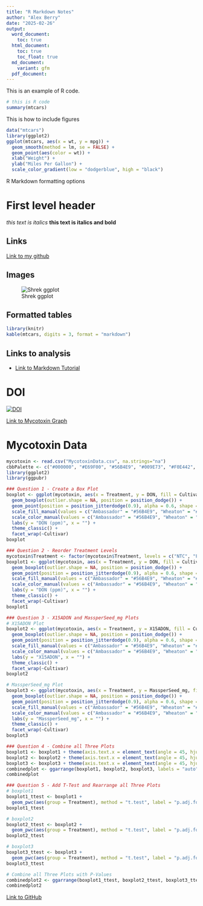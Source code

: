 ```yaml
---
title: "R Markdown Notes"
author: "Alex Berry"
date: "2025-02-26"
output: 
  word_document:
    toc: true
  html_document:
    toc: true
    toc_float: true
  md_document:
    variant: gfm 
  pdf_document:
---
```


This is an example of R code.
```r
# this is R code
summary(mtcars)
```

This is how to include figures
```r
data("mtcars")
library(ggplot2)
ggplot(mtcars, aes(x = wt, y = mpg)) +
  geom_smooth(method = lm, se = FALSE) +
  geom_point(aes(color = wt)) +
  xlab("Weight") +
  ylab("Miles Per Gallon") +
  scale_color_gradient(low = "dodgerblue", high = "black")
```

R Markdown formatting options

# First level header
*this text is italics*
**this text is italics and bold**

## Links
[Link to my github](https://github.com/alexberry8/In-Class-Coding-Challenges.git)

## Images
![Shrek ggplot](insert relative file path image)

## Formatted tables
```r
library(knitr)
kable(mtcars, digits = 3, format = "markdown")
```

## Links to analysis

- [Link to Markdown Tutorial](MarkdownTutorial.md)


# DOI
[![DOI](https://zenodo.org/badge/928546746.svg)](https://doi.org/10.5281/zenodo.14933489)

[Link to Mycotoxin Graph](https://doi.org/10.1094/PDIS-06-21-1253-RE)


# Mycotoxin Data
```r
mycotoxin <- read.csv("MycotoxinData.csv", na.strings="na")
cbbPalette <- c("#000000", "#E69F00", "#56B4E9", "#009E73", "#F0E442", "#0072B2", "#D55E00", "#CC79A7")
library(ggplot2)
library(ggpubr)

### Question 1 - Create a Box Plot
boxplot <- ggplot(mycotoxin, aes(x = Treatment, y = DON, fill = Cultivar, color = Cultivar)) +
  geom_boxplot(outlier.shape = NA, position = position_dodge()) +  
  geom_point(position = position_jitterdodge(0.9), alpha = 0.6, shape = 21, color = "black") +
  scale_fill_manual(values = c("Ambassador" = "#56B4E9", "Wheaton" = "#009E73")) + 
  scale_color_manual(values = c("Ambassador" = "#56B4E9", "Wheaton" = "#009E73")) +
  labs(y = "DON (ppm)", x = "") +  
  theme_classic() +  
  facet_wrap(~Cultivar) 
boxplot

### Question 2 - Reorder Treatment Levels
mycotoxin$Treatment <- factor(mycotoxin$Treatment, levels = c("NTC", "Fg", "Fg + 37", "Fg + 40", "Fg + 70"))
boxplot1 <- ggplot(mycotoxin, aes(x = Treatment, y = DON, fill = Cultivar, color = Cultivar)) +
  geom_boxplot(outlier.shape = NA, position = position_dodge()) +  
  geom_point(position = position_jitterdodge(0.9), alpha = 0.6, shape = 21, color = "black") +
  scale_fill_manual(values = c("Ambassador" = "#56B4E9", "Wheaton" = "#009E73")) + 
  scale_color_manual(values = c("Ambassador" = "#56B4E9", "Wheaton" = "#009E73")) +
  labs(y = "DON (ppm)", x = "") +  
  theme_classic() +  
  facet_wrap(~Cultivar) 
boxplot1

### Question 3 - X15ADON and MassperSeed_mg Plots
# X15ADON Plot
boxplot2 <- ggplot(mycotoxin, aes(x = Treatment, y = X15ADON, fill = Cultivar, color = Cultivar)) +
  geom_boxplot(outlier.shape = NA, position = position_dodge()) +  
  geom_point(position = position_jitterdodge(0.9), alpha = 0.6, shape = 21, color = "black") +
  scale_fill_manual(values = c("Ambassador" = "#56B4E9", "Wheaton" = "#009E73")) + 
  scale_color_manual(values = c("Ambassador" = "#56B4E9", "Wheaton" = "#009E73")) +
  labs(y = "X15ADON", x = "") +  
  theme_classic() +  
  facet_wrap(~Cultivar) 
boxplot2

# MassperSeed_mg Plot
boxplot3 <- ggplot(mycotoxin, aes(x = Treatment, y = MassperSeed_mg, fill = Cultivar, color = Cultivar)) +
  geom_boxplot(outlier.shape = NA, position = position_dodge()) +  
  geom_point(position = position_jitterdodge(0.9), alpha = 0.6, shape = 21, color = "black") +
  scale_fill_manual(values = c("Ambassador" = "#56B4E9", "Wheaton" = "#009E73")) + 
  scale_color_manual(values = c("Ambassador" = "#56B4E9", "Wheaton" = "#009E73")) +
  labs(y = "MassperSeed_mg", x = "") +  
  theme_classic() +  
  facet_wrap(~Cultivar) 
boxplot3

### Question 4 - Combine all Three Plots
boxplot1 <- boxplot1 + theme(axis.text.x = element_text(angle = 45, hjust = 1))
boxplot2 <- boxplot2 + theme(axis.text.x = element_text(angle = 45, hjust = 1))
boxplot3 <- boxplot3 + theme(axis.text.x = element_text(angle = 45, hjust = 1))
combinedplot <- ggarrange(boxplot1, boxplot2, boxplot3, labels = "auto", nrow = 1, ncol = 3, common.legend = T)
combinedplot

### Question 5 - Add T-Test and Rearrange all Three Plots
# boxplot1
boxplot1_ttest <- boxplot1 + 
  geom_pwc(aes(group = Treatment), method = "t.test", label = "p.adj.format")
boxplot1_ttest

# boxplot2
boxplot2_ttest <- boxplot2 + 
  geom_pwc(aes(group = Treatment), method = "t.test", label = "p.adj.format")
boxplot2_ttest

# boxplot3
boxplot3_ttest <- boxplot3 + 
  geom_pwc(aes(group = Treatment), method = "t.test", label = "p.adj.format")
boxplot3_ttest

# Combine all Three Plots with P-Values
combinedplot2 <- ggarrange(boxplot1_ttest, boxplot2_ttest, boxplot3_ttest, labels = "auto", nrow = 1, ncol = 3, common.legend = T)
combinedplot2
```


[Link to GitHub](https://github.com/alexberry8/In-Class-Coding-Challenges/tree/main?tab=readme-ov-file)
